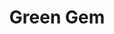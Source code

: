 ---
title: "Green Gem"
meta_title: "Green Gem craft"
description: "Craft de Green Gem"
rank: "e"
draft: false
name: "Green Gem"
recipe_img: "https://wiki.pokexgames.com/images/f/fe/Green_Gem.png"
level: 2
craft_time: 2
result: 1
value_npc: 1
ingredients:
  - name: "Water Gem"
    quantity: 12
    item_img: "https://wiki.pokexgames.com/images/7/75/Watergem.png"
    value_npc: 1
  - name: "Pure Grass"
    quantity: 4
    item_img: "https://wiki.pokexgames.com/images/b/bc/Pure_Grass.png"
    value_npc: 1
---
